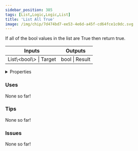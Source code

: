 ```yaml
---
sidebar_position: 385
tags: [List,Logic,Logic,List]
title: 'List All True'
image: /img/chip/7d474bd7-ee53-4e6d-a45f-cd64fce1c0dc.svg
---
```


If all of the bool values in the list are True then return true.



<IChip uuid="7d474bd7-ee53-4e6d-a45f-cd64fce1c0dc"/>

<table><thead><tr><th>Inputs</th><th>Outputs</th></tr></thead><tbody><tr><td>List\&lt;bool\&gt; | Target</td><td>bool | Result</td></tr></tbody></table>

<details>
  <summary>Properties</summary>
  <div>
    <div>
    <table>
      <tbody>
        <tr>
          <td>Is beta required?</td>
          <td>No</td>
        </tr>
        <tr>
          <td>Is chip a trolling risk?</td>
          <td>No</td>
        </tr>
        <tr>
          <td>Is chip a role assignment risk?</td>
          <td>No</td>
        </tr>
        <tr>
          <td>Chip UUID</td>
          <td>7d474bd7-ee53-4e6d-a45f-cd64fce1c0dc</td>
        </tr>
        <tr>
          <td>Room availability</td>
          <td>Available everywhere</td>
        </tr>
      </tbody>
    </table>
    </div>
  </div>
</details>

### Uses

None so far!

### Tips

None so far!

### Issues

None so far!